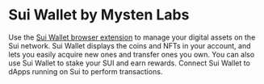 # Sui Wallet by Mysten Labs

Use the [Sui Wallet browser extension](https://chrome.google.com/webstore/detail/sui-wallet/opcgpfmipidbgpenhmajoajpbobppdil) to manage your digital assets on the Sui network. Sui Wallet displays the coins and NFTs in your account, and lets you easily acquire new ones and transfer ones you own. You can also use Sui Wallet to stake your SUI and earn rewards. Connect Sui Wallet to dApps running on Sui to perform transactions.